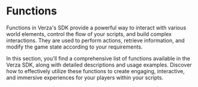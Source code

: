 # Functions

Functions in Verza's SDK provide a powerful way to interact with various world elements, control the flow of your scripts, and build complex interactions. They are used to perform actions, retrieve information, and modify the game state according to your requirements.

In this section, you'll find a comprehensive list of functions available in the Verza SDK, along with detailed descriptions and usage examples. Discover how to effectively utilize these functions to create engaging, interactive, and immersive experiences for your players within your scripts.
